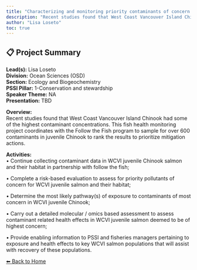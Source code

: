 ---
title: "Characterizing and monitoring priority contaminants of concern in WCVI juvenile salmon"
description: "Recent studies found that West Coast Vancouver Island Chinook had some of the highest contaminant concentrations. This fish health monitoring project coordinates with the Follow the Fish program to sample for over 600 contaminants in juvenile Chinook to rank the results to prioritize mitigation actions."
author: "Lisa Loseto"
toc: true
---

## 📋 Project Summary

**Lead(s):** Lisa Loseto  
**Division:** Ocean Sciences (OSD)  
**Section:** Ecology and Biogeochemistry  
**PSSI Pillar:** 1-Conservation and stewardship  
**Speaker Theme:** NA  
**Presentation:** TBD  

**Overview:**  
Recent studies found that West Coast Vancouver Island Chinook had some of the highest contaminant concentrations. This fish health monitoring project coordinates with the Follow the Fish program to sample for over 600 contaminants in juvenile Chinook to rank the results to prioritize mitigation actions.   

**Activities:**  
• Continue collecting contaminant data in WCVI juvenile Chinook salmon and their habitat in partnership with follow the fish;
• Complete a risk-based evaluation to assess for priority pollutants of concern for WCVI juvenile salmon and their habitat;
• Determine the most likely pathway(s) of exposure to contaminants of most concern in WCVI juvenile Chinook;
• Carry out a detailed molecular / omics based assessment to assess contaminant related health effects in WCVI juvenile salmon deemed to be of highest concern;
• Provide enabling information to PSSI and fisheries managers pertaining to exposure and health effects to key WCVI salmon populations that will assist with recovery of these populations.

[⬅ Back to Home](../index.qmd)
